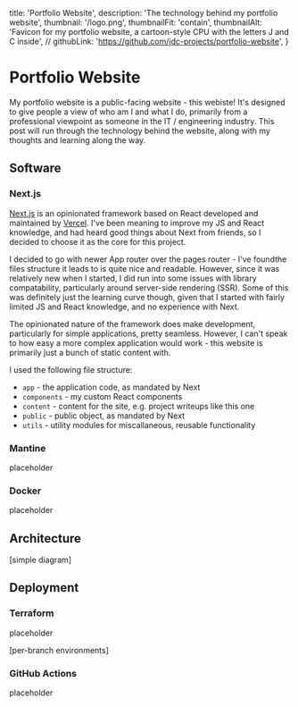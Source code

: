   title: 'Portfolio Website',
  description: 'The technology behind my portfolio website',
  thumbnail: '/logo.png',
  thumbnailFit: 'contain',
  thumbnailAlt: 'Favicon for my portfolio website, a cartoon-style CPU with the letters J and C inside',
  // githubLink: 'https://github.com/jdc-projects/portfolio-website',
}

# Portfolio Website

My portfolio website is a public-facing website - this webiste!
It's designed to give people a view of who am I and what I do, primarily from a professional viewpoint as someone in the IT / engineering industry.
This post will run through the technology behind the website, along with my thoughts and learning along the way.

## Software

### Next.js

[Next.js](https://nextjs.org/) is an opinionated framework based on React developed and maintained by [Vercel](https://vercel.com/).
I've been meaning to improve my JS and React knowledge, and had heard good things about Next from friends, so I decided to choose it as the core for this project.

I decided to go with newer App router over the pages router - I've foundthe files structure it leads to is quite nice and readable.
However, since it was relatively new when I started, I did run into some issues with library compatability, particularly around server-side rendering (SSR).
Some of this was definitely just the learning curve though, given that I started with fairly limited JS and React knowledge, and no experience with Next.

The opinionated nature of the framework does make development, particularly for simple applications, pretty seamless.
However, I can't speak to how easy a more complex application would work - this website is primarily just a bunch of static content with.

I used the following file structure:

- `app` - the application code, as mandated by Next
- `components` - my custom React components
- `content` - content for the site, e.g. project writeups like this one
- `public` - public object, as mandated by Next
- `utils` - utility modules for miscallaneous, reusable functionality

### Mantine

placeholder

### Docker

placeholder

## Architecture

[simple diagram]

## Deployment

### Terraform

placeholder

[per-branch environments]

### GitHub Actions

placeholder
